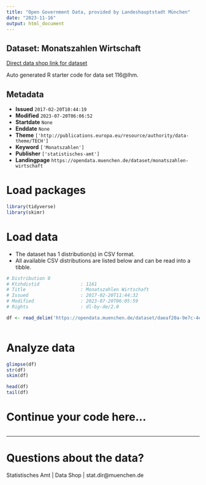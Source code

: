 ```yaml
---
title: "Open Government Data, provided by Landeshauptstadt München"
date: "2023-11-16"
output: html_document
---
```


## Dataset: Monatszahlen Wirtschaft

[Direct data shop link for dataset](https://opendata.muenchen.de/dataset/monatszahlen-wirtschaft)

Auto generated R starter code for data set 116@lhm.

## Metadata

- **Issued** `2017-02-20T10:44:19`
- **Modified** `2023-07-20T06:06:52`
- **Startdate** `None`
- **Enddate** `None`
- **Theme** `['http://publications.europa.eu/resource/authority/data-theme/TECH']`
- **Keyword** `['Monatszahlen']`
- **Publisher** `['statistisches-amt']`
- **Landingpage** `https://opendata.muenchen.de/dataset/monatszahlen-wirtschaft`


# Load packages

```r

library(tidyverse)
library(skimr)

```

# Load data

-   The dataset has 1 distribution(s) in CSV format.
-   All available CSV distributions are listed below and can be read into a tibble.

```r

# Distribution 0
# Ktzhdistid               : 1161
# Title                    : Monatszahlen Wirtschaft
# Issued                   : 2017-02-20T11:44:32
# Modified                 : 2023-07-20T06:05:59
# Rights                   : dl-by-de/2.0

df <- read_delim('https://opendata.muenchen.de/dataset/daeaf20a-9e7c-4e68-8a97-175242d43c7f/resource/cdf75551-993c-4410-8621-2709400629eb/download/monatszahlen2307_wirtschaft_10_07_23_nosum.csv')



```

# Analyze data

```r

glimpse(df)
str(df)
skim(df)

head(df)
tail(df)

```

# Continue your code here...

```r

```

------------------------------------------------------------------------

# Questions about the data?

Statistisches Amt | Data Shop | stat.dir@muenchen.de
